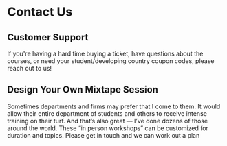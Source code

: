 ---
---

# Contact Us

## Customer Support

If you're having a hard time buying a ticket, have questions about the courses, or need your student/developing country coupon codes, please reach out to us!

## Design Your Own Mixtape Session

Sometimes departments and firms may prefer that I come to them. It would allow their entire department of students and others to receive intense training on their turf. And that’s also great — I’ve done dozens of those around the world. These “in person workshops” can be customized for duration and topics. Please get in touch and we can work out a plan

<Email></Email>
